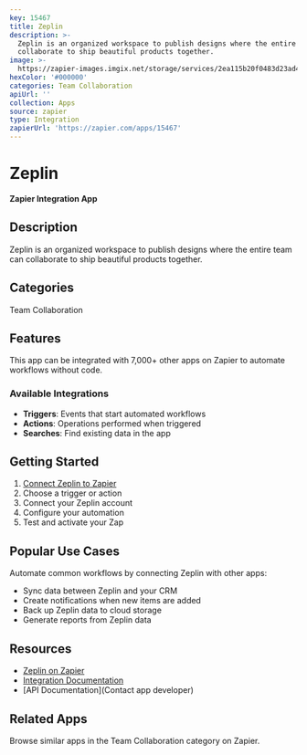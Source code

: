 ```yaml
---
key: 15467
title: Zeplin
description: >-
  Zeplin is an organized workspace to publish designs where the entire team can
  collaborate to ship beautiful products together.
image: >-
  https://zapier-images.imgix.net/storage/services/2ea115b20f0483d23ad44f8b23d794a7.png?auto=format%2Ccompress&ixlib=python-3.0.0&q=50
hexColor: '#000000'
categories: Team Collaboration
apiUrl: ''
collection: Apps
source: zapier
type: Integration
zapierUrl: 'https://zapier.com/apps/15467'
---
```

# Zeplin

**Zapier Integration App**

## Description

Zeplin is an organized workspace to publish designs where the entire team can collaborate to ship beautiful products together.

## Categories

Team Collaboration

## Features

This app can be integrated with 7,000+ other apps on Zapier to automate workflows without code.

### Available Integrations

- **Triggers**: Events that start automated workflows
- **Actions**: Operations performed when triggered
- **Searches**: Find existing data in the app

## Getting Started

1. [Connect Zeplin to Zapier](https://zapier.com/apps/15467)
2. Choose a trigger or action
3. Connect your Zeplin account
4. Configure your automation
5. Test and activate your Zap

## Popular Use Cases

Automate common workflows by connecting Zeplin with other apps:

- Sync data between Zeplin and your CRM
- Create notifications when new items are added
- Back up Zeplin data to cloud storage
- Generate reports from Zeplin data

## Resources

- [Zeplin on Zapier](https://zapier.com/apps/15467)
- [Integration Documentation](https://zapier.com/apps/15467/integrations)
- [API Documentation](Contact app developer)

## Related Apps

Browse similar apps in the Team Collaboration category on Zapier.
